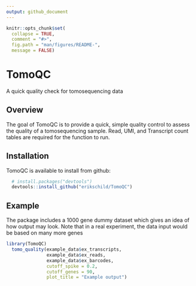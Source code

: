 ```yaml
---
output: github_document
---
```


```r
knitr::opts_chunk$set(
  collapse = TRUE,
  comment = "#>",
  fig.path = "man/figures/README-",
  message = FALSE)
```
# TomoQC
A quick quality check for tomosequencing data
  
## Overview
The goal of TomoQC is to provide a quick, simple quality control to assess the quality of a tomosequencing sample.
Read, UMI, and Transcript count tables are required for the function to run.

## Installation
TomoQC is available to install from github:
  
```r
  # install.packages("devtools")
  devtools::install_github("erikschild/TomoQC")
```
  
## Example
The package includes a 1000 gene dummy dataset which gives an idea of how output may look. Note that in a real experiment, the data input would be based on many more genes

```r
library(TomoQC)
  tomo_quality(example_data$ex_transcripts,
               example_data$ex_reads,
               example_data$ex_barcodes,
               cutoff_spike = 0.2,
               cutoff_genes = 90,
               plot_title = "Example output")
```
  
